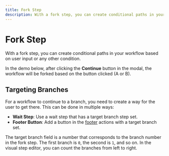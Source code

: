 ```yaml
---
title: Fork Step
description: With a fork step, you can create conditional paths in your workflow based on user input or any other condition.
---
```


# Fork Step

With a fork step, you can create conditional paths in your workflow based on user input or any other condition.

In the demo below, after clicking the **Continue** button in the modal, the workflow will be forked based on the button clicked (A or B).

## Targeting Branches

For a workflow to continue to a branch, you need to create a way for the user to get there. This can be done in multiple ways:

- **Wait Step**: Use a wait step that has a target branch step set.
- **Footer Button**: Add a button in the [footer](/step-types/shared-properties/footer-properties) actions with a target branch set.

The target branch field is a number that corresponds to the branch number in the fork step. The first branch is `0`, the second is `1`, and so on. In the visual step editor, you can count the branches from left to right.
